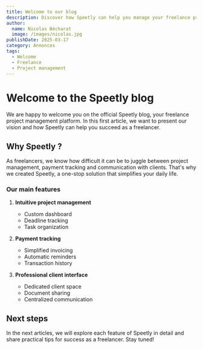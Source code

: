 ```yaml
---
title: Welcome to our blog
description: Discover how Speetly can help you manage your freelance projects more efficiently
author:
  name: Nicolas Bécharat
  image: /images/nicolas.jpg
publishDate: 2025-03-17
category: Annonces
tags:
  - Welcome
  - Freelance
  - Project management
---
```


# Welcome to the Speetly blog

We are happy to welcome you on the official Speetly blog, your freelance project management platform. In this first article, we want to present our vision and how Speetly can help you succeed as a freelancer.

## Why Speetly ?

As freelancers, we know how difficult it can be to juggle between project management, payment tracking and communication with clients. That's why we created Speetly, a one-stop solution that simplifies your daily life.

### Our main features

1. **Intuitive project management**
   - Custom dashboard
   - Deadline tracking
   - Task organization

2. **Payment tracking**
   - Simplified invoicing
   - Automatic reminders
   - Transaction history

3. **Professional client interface**
   - Dedicated client space
   - Document sharing
   - Centralized communication



## Next steps

In the next articles, we will explore each feature of Speetly in detail and share practical tips for success as a freelancer. Stay tuned! 